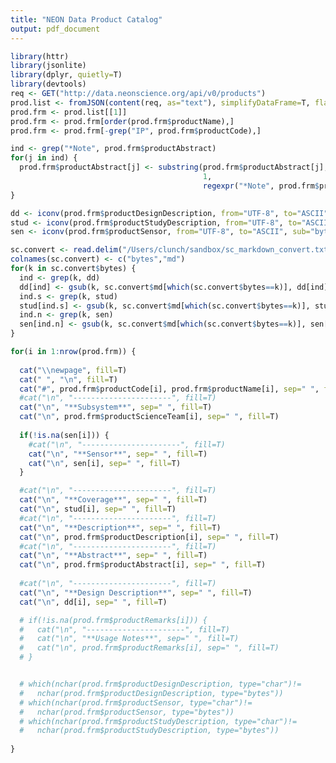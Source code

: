 ```yaml
---
title: "NEON Data Product Catalog"
output: pdf_document
---
```


```r

library(httr)
library(jsonlite)
library(dplyr, quietly=T)
library(devtools)
req <- GET("http://data.neonscience.org/api/v0/products")
prod.list <- fromJSON(content(req, as="text"), simplifyDataFrame=T, flatten=T)
prod.frm <- prod.list[[1]]
prod.frm <- prod.frm[order(prod.frm$productName),]
prod.frm <- prod.frm[-grep("IP", prod.frm$productCode),]

ind <- grep("*Note", prod.frm$productAbstract)
for(j in ind) {
  prod.frm$productAbstract[j] <- substring(prod.frm$productAbstract[j], 
                                           1,
                                           regexpr("*Note", prod.frm$productAbstract[j])[1]-2)
}

```

```r

dd <- iconv(prod.frm$productDesignDescription, from="UTF-8", to="ASCII", sub="byte")
stud <- iconv(prod.frm$productStudyDescription, from="UTF-8", to="ASCII", sub="byte")
sen <- iconv(prod.frm$productSensor, from="UTF-8", to="ASCII", sub="byte")

sc.convert <- read.delim("/Users/clunch/sandbox/sc_markdown_convert.txt", sep="\t")
colnames(sc.convert) <- c("bytes","md")
for(k in sc.convert$bytes) {
  ind <- grep(k, dd)
  dd[ind] <- gsub(k, sc.convert$md[which(sc.convert$bytes==k)], dd[ind])
  ind.s <- grep(k, stud)
  stud[ind.s] <- gsub(k, sc.convert$md[which(sc.convert$bytes==k)], stud[ind.s])
  ind.n <- grep(k, sen)
  sen[ind.n] <- gsub(k, sc.convert$md[which(sc.convert$bytes==k)], sen[ind.n])
}

for(i in 1:nrow(prod.frm)) {
  
  cat("\\newpage", fill=T)
  cat(" ", "\n", fill=T)
  cat("#", prod.frm$productCode[i], prod.frm$productName[i], sep=" ", fill=T)
  #cat("\n", "----------------------", fill=T)
  cat("\n", "**Subsystem**", sep=" ", fill=T)
  cat("\n", prod.frm$productScienceTeam[i], sep=" ", fill=T)
  
  if(!is.na(sen[i])) {
    #cat("\n", "----------------------", fill=T)
    cat("\n", "**Sensor**", sep=" ", fill=T)
    cat("\n", sen[i], sep=" ", fill=T)
  }

  #cat("\n", "----------------------", fill=T)
  cat("\n", "**Coverage**", sep=" ", fill=T)
  cat("\n", stud[i], sep=" ", fill=T)
  #cat("\n", "----------------------", fill=T)
  cat("\n", "**Description**", sep=" ", fill=T)
  cat("\n", prod.frm$productDescription[i], sep=" ", fill=T)
  #cat("\n", "----------------------", fill=T)
  cat("\n", "**Abstract**", sep=" ", fill=T)
  cat("\n", prod.frm$productAbstract[i], sep=" ", fill=T)
  
  #cat("\n", "----------------------", fill=T)
  cat("\n", "**Design Description**", sep=" ", fill=T)
  cat("\n", dd[i], sep=" ", fill=T)

  # if(!is.na(prod.frm$productRemarks[i])) {
  #   cat("\n", "----------------------", fill=T)
  #   cat("\n", "**Usage Notes**", sep=" ", fill=T)
  #   cat("\n", prod.frm$productRemarks[i], sep=" ", fill=T)
  # }


  # which(nchar(prod.frm$productDesignDescription, type="char")!=
  #   nchar(prod.frm$productDesignDescription, type="bytes"))
  # which(nchar(prod.frm$productSensor, type="char")!=
  #   nchar(prod.frm$productSensor, type="bytes"))
  # which(nchar(prod.frm$productStudyDescription, type="char")!=
  #   nchar(prod.frm$productStudyDescription, type="bytes"))
  
}

```

